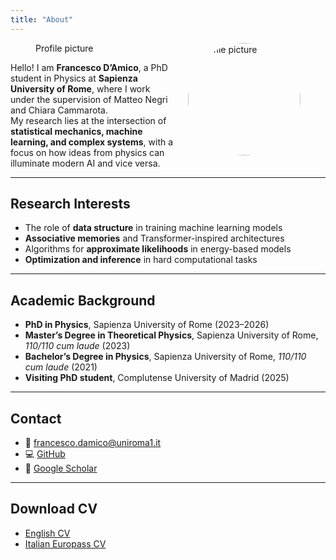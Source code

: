 ```yaml
---
title: "About"
---
```


![Profile picture](images/profile.jpg){width=180px style="border-radius: 50%; float: right; margin-left: 20px;"}

Hello! I am **Francesco D’Amico**, a PhD student in Physics at **Sapienza University of Rome**, where I work under the supervision of Matteo Negri and Chiara Cammarota.  
My research lies at the intersection of **statistical mechanics, machine learning, and complex systems**, with a focus on how ideas from physics can illuminate modern AI and vice versa.  

---

## Research Interests
- The role of **data structure** in training machine learning models  
- **Associative memories** and Transformer-inspired architectures  
- Algorithms for **approximate likelihoods** in energy-based models  
- **Optimization and inference** in hard computational tasks  

---

## Academic Background
- **PhD in Physics**, Sapienza University of Rome (2023–2026)  
- **Master’s Degree in Theoretical Physics**, Sapienza University of Rome, *110/110 cum laude* (2023)  
- **Bachelor’s Degree in Physics**, Sapienza University of Rome, *110/110 cum laude* (2021)  
- **Visiting PhD student**, Complutense University of Madrid (2025)  

---

## Contact
- 📧 [francesco.damico@uniroma1.it](mailto:francesco.damico@uniroma1.it)  
- 💻 [GitHub](https://github.com/Francill99)  
- 📑 [Google Scholar](https://scholar.google.com/citations?user=fcoliR8AAAAJ&hl=it&oi=ao)  

---

## Download CV
- [English CV](docs/CV_English.pdf)  
- [Italian Europass CV](docs/CV_Italian.pdf)  
